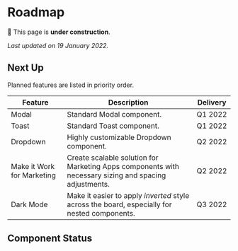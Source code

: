 

# Roadmap

🚧 This page is **under construction**.

_Last updated on 19 January 2022._

## Next Up

Planned features are listed in priority order.

| Feature                    | Description                                                                                           | Delivery     |
| -------------------------- | ----------------------------------------------------------------------------------------------------- | ------------ |
| Modal                      | Standard Modal component.                                                                             | Q1&nbsp;2022 |
| Toast                      | Standard Toast component.                                                                             | Q1&nbsp;2022 |
| Dropdown                   | Highly customizable Dropdown component.                                                               | Q2&nbsp;2022 |
| Make it Work for Marketing | Create scalable solution for Marketing Apps components with necessary sizing and spacing adjustments. | Q2&nbsp;2022 |
| Dark Mode                  | Make it easier to apply _inverted_ style across the board, especially for nested components.          | Q3&nbsp;2022 |

## Component Status

<ComponentStatusTable>
  <ComponentStatus
    name="Badge"
    reactComponentUrl="/components/badge"
    figmaComponentUrl="https://www.figma.com/file/CCf4IlqeNxwVf3BtYO0WOP/%5BDC%5D-Components?node-id=810%3A1831"
  />
  <ComponentStatus
    name="Button"
    reactComponentUrl="/components/button"
    figmaComponentUrl="https://www.figma.com/file/CCf4IlqeNxwVf3BtYO0WOP/%5BDC%5D-Components?node-id=247%3A0"
  />
  <ComponentStatus
    name="Chapeau"
    reactComponentUrl="/components/chapeau"
    figmaComponentUrl="https://www.figma.com/file/BZKbIZMc0TcxIoyL5V9mKo/%5BDC%5D-Core?node-id=524%3A1201"
  />
  <ComponentStatus
    name="Checkbox"
    reactComponentUrl="/components/checkbox"
    figmaComponentUrl="https://www.figma.com/file/CCf4IlqeNxwVf3BtYO0WOP/%5BDC%5D-Components?node-id=969%3A2416"
  />
  <ComponentStatus
    name="Code"
    reactComponentUrl="/components/code"
    figmaComponentUrl="https://www.figma.com/file/BZKbIZMc0TcxIoyL5V9mKo/%5BDC%5D-Core?node-id=532%3A1146"
  />
  <ComponentStatus
    name="Code Block"
    reactComponentUrl="/components/code-block"
    figmaComponentUrl="https://www.figma.com/file/BZKbIZMc0TcxIoyL5V9mKo/%5BDC%5D-Core?node-id=532%3A1146"
  />
  <ComponentStatus
    name="Content Container"
    reactComponentUrl="/components/content-container"
  />
  <ComponentStatus
    name="Display"
    reactComponentUrl="/components/display"
    figmaComponentUrl="https://www.figma.com/file/BZKbIZMc0TcxIoyL5V9mKo/%5BDC%5D-Core?node-id=524%3A1201"
  />
  <ComponentStatus
    name="Heading"
    reactComponentUrl="/components/heading"
    figmaComponentUrl="https://www.figma.com/file/BZKbIZMc0TcxIoyL5V9mKo/%5BDC%5D-Core?node-id=524%3A1201"
  />
  <ComponentStatus
    name="Icon"
    reactComponentUrl="/components/icon"
    figmaComponentUrl="https://www.figma.com/file/BZKbIZMc0TcxIoyL5V9mKo/%5BDC%5D-Core?node-id=549%3A0"
  />
  <ComponentStatus
    name="Input"
    reactComponentUrl="/components/input"
    figmaComponentUrl="https://www.figma.com/file/CCf4IlqeNxwVf3BtYO0WOP/%5BDC%5D-Components?node-id=961%3A2"
  />
  <ComponentStatus
    name="Input Field"
    reactComponentUrl="/components/input-field"
    figmaComponentUrl="https://www.figma.com/file/CCf4IlqeNxwVf3BtYO0WOP/%5BDC%5D-Components?node-id=969%3A2031"
  />
  <ComponentStatus
    name="Link"
    reactComponentUrl="/components/link"
    figmaComponentUrl="https://www.figma.com/file/CCf4IlqeNxwVf3BtYO0WOP/%5BDC%5D-Components?node-id=2009%3A12910"
  />
  <ComponentStatus
    name="Paragraph"
    reactComponentUrl="/components/paragraph"
    figmaComponentUrl="https://www.figma.com/file/BZKbIZMc0TcxIoyL5V9mKo/%5BDC%5D-Core?node-id=527%3A1639"
  />
  <ComponentStatus name="Portal" reactComponentUrl="/components/portal" />
  <ComponentStatus
    name="Radio"
    reactComponentUrl="/components/radio"
    figmaComponentUrl="https://www.figma.com/file/CCf4IlqeNxwVf3BtYO0WOP/%5BDC%5D-Components?node-id=1067%3A4315"
  />
  <ComponentStatus
    name="Screen Reader Only"
    reactComponentUrl="/components/screen-reader-only"
  />
  <ComponentStatus
    name="Select"
    reactComponentUrl="/components/select"
    figmaComponentUrl="https://www.figma.com/file/CCf4IlqeNxwVf3BtYO0WOP/%5BDC%5D-Components?node-id=1117%3A699"
  />
  <ComponentStatus
    name="Side Navigation"
    reactComponentUrl="/components/side-navigation/"
    figmaComponentUrl="https://www.figma.com/file/CCf4IlqeNxwVf3BtYO0WOP/%5BDC%5D-Components?node-id=1143%3A1886"
  />
  <ComponentStatus
    name="Switch"
    reactComponentUrl="/components/switch"
    figmaComponentUrl="https://www.figma.com/file/CCf4IlqeNxwVf3BtYO0WOP/%5BDC%5D-Components?node-id=1067%3A5364"
  />
  <ComponentStatus
    name="Tabs"
    reactComponentUrl="/components/tabs"
    figmaComponentUrl="https://www.figma.com/file/CCf4IlqeNxwVf3BtYO0WOP/%5BDC%5D-Components?node-id=828%3A0"
  />
  <ComponentStatus name="Text" reactComponentUrl="/components/text" />
  <ComponentStatus name="Text Area" reactComponentUrl="/components/text-area" />
  <ComponentStatus
    name="Tooltip"
    reactComponentUrl="/components/tooltip"
    figmaComponentUrl="https://www.figma.com/file/CCf4IlqeNxwVf3BtYO0WOP/%5BDC%5D-Components?node-id=1435%3A8912"
  />
</ComponentStatusTable>
